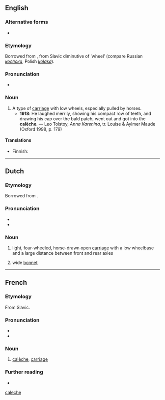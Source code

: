{{also|caleche}}
==English==

===Alternative forms===
* {{l|en|calash}}

===Etymology===
Borrowed from {{bor|en|fr|calèche}}, from Slavic diminutive of ‘wheel’ (compare Russian ''[[коляска]]'', Polish ''[[kołasa]]'').

===Pronunciation===
* {{IPA|/kəˈlɛʃ/|lang=en}}

===Noun===
{{en-noun}}

# A type of [[carriage]] with low wheels, especially pulled by horses.
#* '''1918''': He laughed merrily, showing his compact row of teeth, and drawing his cap over the bald patch, went out and got into the '''calèche'''. — Leo Tolstoy, ''Anna Karenina'', tr. Louise & Aylmer Maude (Oxford 1998, p. 179)

====Translations====
{{trans-top|type of carriage}}
* Finnish: {{t+|fi|kiesit|p}}
{{trans-mid}}
{{trans-bottom}}

[[Category:English terms spelled with È|caleche]]

----

==Dutch==

===Etymology===
Borrowed from {{bor|nl|fr|calèche}}.

===Pronunciation===
* {{IPA|lang=nl|/kaːˈlɛʃ/}}
* {{hyphenation|lang=nl|ca|lè|che}}

===Noun===
{{nl-noun|f|-s|-}}

# light, four-wheeled, horse-drawn open [[carriage]] with a low wheelbase and a large distance between front and rear axles
# {{lb|nl|historical}} wide [[bonnet]]

----

==French==

===Etymology===
From Slavic.

===Pronunciation===
* {{fr-IPA}}
* {{audio|Fr-calèche.ogg|audio|lang=fr}}

===Noun===
{{fr-noun|f}}

# [[#English|calèche]], [[carriage]]

===Further reading===
* {{R:TLFi}}